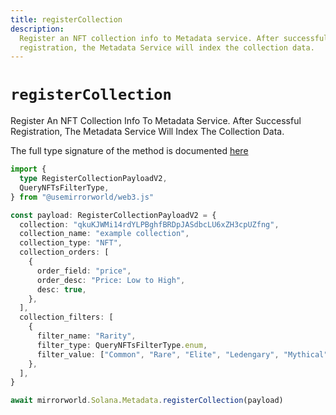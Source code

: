 ```yaml
---
title: registerCollection
description:
  Register an NFT collection info to Metadata service. After successful
  registration, the Metadata Service will index the collection data.
---
```


# `registerCollection`

Register An NFT Collection Info To Metadata Service. After Successful
Registration, The Metadata Service Will Index The Collection Data.

The full type signature of the method is documented
[here](https://github.com/mirrorworld-universe/mirrorworld-sdk-js/blob/d4a2075770fb8ec1e39c23c35a64cf3e06874bfd/packages/core/src/types/metadata.common.v2.ts#L63)

```ts
import {
  type RegisterCollectionPayloadV2,
  QueryNFTsFilterType,
} from "@usemirrorworld/web3.js"

const payload: RegisterCollectionPayloadV2 = {
  collection: "qkuKJWMi14rdYLPBghfBRDpJASdbcLU6xZH3cpUZfng",
  collection_name: "example collection",
  collection_type: "NFT",
  collection_orders: [
    {
      order_field: "price",
      order_desc: "Price: Low to High",
      desc: true,
    },
  ],
  collection_filters: [
    {
      filter_name: "Rarity",
      filter_type: QueryNFTsFilterType.enum,
      filter_value: ["Common", "Rare", "Elite", "Ledengary", "Mythical"],
    },
  ],
}

await mirrorworld.Solana.Metadata.registerCollection(payload)
```
